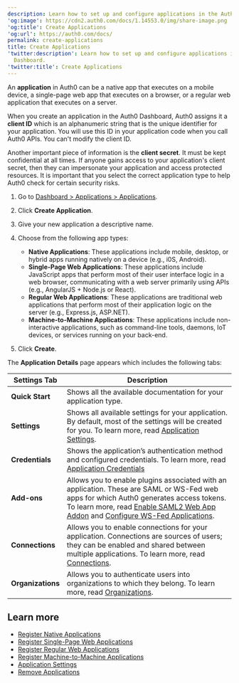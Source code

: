 ```yaml
---
description: Learn how to set up and configure applications in the Auth0 Dashboard.
'og:image': https://cdn2.auth0.com/docs/1.14553.0/img/share-image.png
'og:title': Create Applications
'og:url': https://auth0.com/docs/
permalink: create-applications
title: Create Applications
'twitter:description': Learn how to set up and configure applications in the Auth0
  Dashboard.
'twitter:title': Create Applications
---
```

An **application** in Auth0 can be a native app that executes on a mobile device, a single-page web app that executes on a browser, or a regular web application that executes on a server.

When you create an application in the <Tooltip tip="Auth0 Dashboard: Auth0's main product to configure your services." cta="View Glossary" href="/glossary?term=Auth0+Dashboard">Auth0 Dashboard</Tooltip>, Auth0 assigns it a **<Tooltip tip="Auth0 Dashboard: Auth0's main product to configure your services." cta="View Glossary" href="/glossary?term=client+ID">client ID</Tooltip>** which is an alphanumeric string that is the unique identifier for your application. You will use this ID in your application code when you call Auth0 APIs. You can't modify the client ID.

Another important piece of information is the **<Tooltip tip="Client Secret: Secret used by a client (application) to authenticate with the Authorization Server; it should be known to only the client and the Authorization Server and must be sufficiently random to not be guessable." cta="View Glossary" href="/glossary?term=client+secret">client secret</Tooltip>**. It must be kept confidential at all times. If anyone gains access to your application's client secret, then they can impersonate your application and access protected resources. It is important that you select the correct application type to help Auth0 check for certain security risks.

1. Go to [Dashboard > Applications > Applications](https://manage.auth0.com/#/applications).
2. Click **Create Application**.
3. Give your new application a descriptive name.
4. Choose from the following app types:

   * **Native Applications**: These applications include mobile, desktop, or hybrid apps running natively on a device (e.g., i0S, Android).
   * **Single-Page Web Applications**: These applications include JavaScript apps that perform most of their user interface logic in a web browser, communicating with a web server primarily using APIs (e.g., AngularJS + Node.js or React).
   * **Regular Web Applications**: These applications are traditional web applications that perform most of their application logic on the server (e.g., Express.js, ASP.NET).
   * **Machine-to-Machine Applications**: These applications include non-interactive applications, such as command-line tools, daemons, IoT devices, or services running on your back-end.
5. Click **Create**.

The **Application** **Details** page appears which includes the following tabs:

<table class="table"><thead>
<tr>
<th><strong>Settings Tab</strong></th>
<th><strong>Description</strong></th>
</tr>
</thead>
<tbody>
<tr>
<td><strong>Quick Start</strong></td>
<td>Shows all the available documentation for your application type.</td>
</tr>
<tr>
<td><strong>Settings</strong></td>
<td>Shows all available settings for your application. By default, most of the settings will be created for you. To learn more, read <a href="/get-started/applications/application-settings">Application Settings</a>.</td>
</tr>
<tr>
<td><strong>Credentials</strong></td>
<td>Shows the application’s authentication method and configured credentials. To learn more, read <a href="/secure/application-credentials">Application Credentials</a></td>
</tr>
<tr>
<td><strong>Add-ons</strong></td>
<td>Allows you to enable plugins associated with an application. These are SAML or WS-Fed web apps for which Auth0 generates access tokens. To learn more, read <a href="/authenticate/protocols/saml/saml-sso-integrations/enable-saml2-web-app-addon">Enable SAML2 Web App Addon</a> and <a href="/get-started/applications/update-application-connections">Configure WS-Fed Applications</a>.</td>
</tr>
<tr>
<td><strong>Connections</strong></td>
<td>Allows you to enable connections for your application. Connections are sources of users; they can be enabled and shared between multiple applications. To learn more, read <a href="/authenticate/identity-providers">Connections</a>.</td>
</tr>
<tr>
<td><strong>Organizations</strong></td>
<td>Allows you to authenticate users into organizations to which they belong. To learn more, read <a href="/manage-users/organizations">Organizations</a>.</td>
</tr>
</tbody>
</table>

## Learn more

* [Register Native Applications](/get-started/auth0-overview/create-applications/native-apps)
* [Register Single-Page Web Applications](/get-started/auth0-overview/create-applications/single-page-web-apps)
* [Register Regular Web Applications](/get-started/auth0-overview/create-applications/regular-web-apps)
* [Register Machine-to-Machine Applications](/get-started/auth0-overview/create-applications/machine-to-machine-apps)
* [Application Settings](/get-started/applications/application-settings)
* [Remove Applications](/get-started/applications/remove-applications)